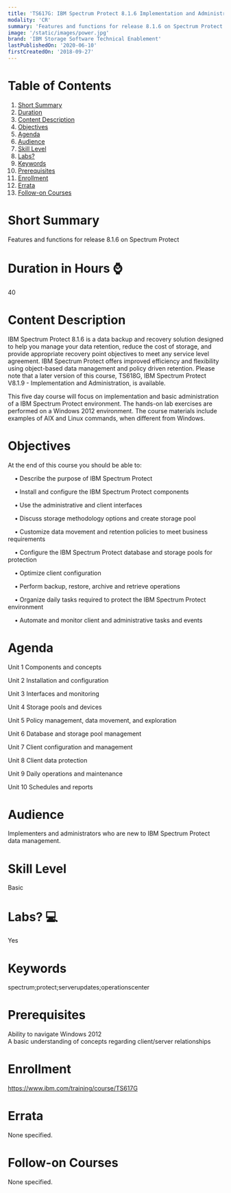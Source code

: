 ```yaml
---
title: 'TS617G: IBM Spectrum Protect 8.1.6 Implementation and Administration'
modality: 'CR'
summary: 'Features and functions for release 8.1.6 on Spectrum Protect'
image: '/static/images/power.jpg'
brand: 'IBM Storage Software Technical Enablement'
lastPublishedOn: '2020-06-10'
firstCreatedOn: '2018-09-27'
---
```

# Table of Contents
1.  [Short Summary](#short-summary)
2.  [Duration](#duration-in-hours-)
3.  [Content Description](#content-description)
4.  [Objectives](#objectives)
5.  [Agenda](#agenda)
6.  [Audience](#audience)
7.  [Skill Level](#skill-level)
8.  [Labs?](#labs-)
9.  [Keywords](#keywords)
10. [Prerequisites](#prerequisites)
11. [Enrollment](#enrollment)
12. [Errata](#errata)
13. [Follow-on Courses](#follow-on-courses)

# Short Summary
Features and functions for release 8.1.6 on Spectrum Protect

# Duration in Hours ⌚
40

# Content Description
<p>IBM Spectrum Protect 8.1.6 is a data backup and recovery solution designed to help you manage your data retention, reduce the cost of storage, and provide appropriate recovery point objectives to meet any service level agreement. IBM Spectrum Protect offers improved efficiency and flexibility using object-based data management and policy driven retention. Please note that a later version of this course, TS618G, IBM Spectrum Protect V8.1.9 - Implementation and Administration, is available.</p><p>This five day course will focus on implementation and basic administration of a IBM Spectrum Protect environment. The hands-on lab exercises are performed on a Windows 2012 environment. The course materials include examples of AIX and Linux commands, when different from Windows.</p>

# Objectives
<p>At the end of this course you should be able to:</p>

<p>&nbsp;&nbsp;&nbsp; &bull; Describe the purpose of IBM Spectrum Protect</p>

<p>&nbsp;&nbsp;&nbsp; &bull; Install and configure the IBM Spectrum Protect components</p>

<p>&nbsp;&nbsp;&nbsp; &bull; Use the administrative and client interfaces</p>

<p>&nbsp;&nbsp;&nbsp; &bull; Discuss storage methodology options and create storage pool</p>

<p>&nbsp;&nbsp;&nbsp; &bull; Customize data movement and retention policies to meet business requirements</p>

<p>&nbsp;&nbsp;&nbsp; &bull; Configure the IBM Spectrum Protect database and storage pools for protection</p>

<p>&nbsp;&nbsp;&nbsp; &bull; Optimize client configuration</p>

<p>&nbsp;&nbsp;&nbsp; &bull; Perform backup, restore, archive and retrieve operations</p>

<p>&nbsp;&nbsp;&nbsp; &bull; Organize daily tasks required to protect the IBM Spectrum Protect environment</p>

<p>&nbsp;&nbsp;&nbsp; &bull; Automate and monitor client and administrative tasks and events</p>

# Agenda
<p>Unit 1 Components and concepts</p><p>Unit 2 Installation and configuration</p><p>Unit 3 Interfaces and monitoring</p><p>Unit 4 Storage pools and devices</p><p>Unit 5 Policy management, data movement, and exploration</p><p>Unit 6 Database and storage pool management</p><p>Unit 7 Client configuration and management</p><p>Unit 8 Client data protection</p><p>Unit 9 Daily operations and maintenance</p><p>Unit 10 Schedules and reports</p>

# Audience
<p>Implementers and administrators who are new to IBM Spectrum Protect data management.</p>

# Skill Level
Basic

# Labs? 💻
Yes

# Keywords
spectrum;protect;serverupdates;operationscenter

# Prerequisites
<p>Ability to navigate Windows 2012<br />
A basic understanding of concepts regarding client/server relationships</p>

# Enrollment
https://www.ibm.com/training/course/TS617G

# Errata
None specified.

# Follow-on Courses
None specified.

